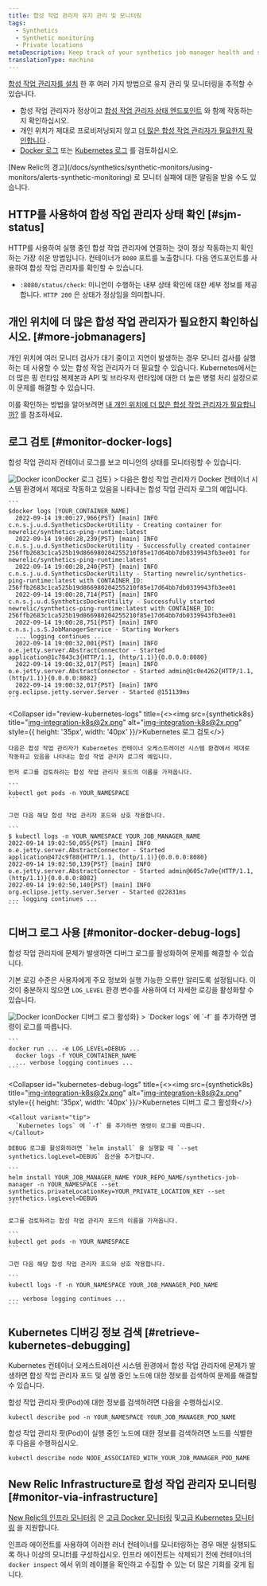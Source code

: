```yaml
---
title: 합성 작업 관리자 유지 관리 및 모니터링
tags:
  - Synthetics
  - Synthetic monitoring
  - Private locations
metaDescription: Keep track of your synthetics job manager health and status.
translationType: machine
---
```




[합성 작업 관리자를 설치](/docs/synthetics/synthetic-monitoring/private-locations/install-job-manager) 한 후 여러 가지 방법으로 유지 관리 및 모니터링을 추적할 수 있습니다.

* 합성 작업 관리자가 정상이고 [합성 작업 관리자 상태 엔드포인트](#sjm-status) 와 함께 작동하는지 확인하십시오.
* 개인 위치가 제대로 프로비저닝되지 않고 [더 많은 합성 작업 관리자가 필요한지 확인합니다](#more-jobmanagers) .
* [Docker 로그](#monitor-docker-logs) 또는 [Kubernetes 로그](#monitor-docker-logs) 를 검토하십시오.

<Callout variant="tip">
  [New Relic의 경고](/docs/synthetics/synthetic-monitors/using-monitors/alerts-synthetic-monitoring) 로 모니터 실패에 대한 알림을 받을 수도 있습니다.
</Callout>

## HTTP를 사용하여 합성 작업 관리자 상태 확인 [#sjm-status]

HTTP를 사용하여 실행 중인 합성 작업 관리자에 연결하는 것이 정상 작동하는지 확인하는 가장 쉬운 방법입니다. 컨테이너가 `8080` 포트를 노출합니다. 다음 엔드포인트를 사용하여 합성 작업 관리자를 확인할 수 있습니다.

* `:8080/status/check`: 미니언이 수행하는 내부 상태 확인에 대한 세부 정보를 제공합니다. `HTTP 200` 은 상태가 정상임을 의미합니다.

## 개인 위치에 더 많은 합성 작업 관리자가 필요한지 확인하십시오. [#more-jobmanagers]

개인 위치에 여러 모니터 검사가 대기 중이고 지연이 발생하는 경우 모니터 검사를 실행하는 데 사용할 수 있는 합성 작업 관리자가 더 필요할 수 있습니다. Kubernetes에서는 더 많은 핑 런타임 복제본과 API 및 브라우저 런타임에 대한 더 높은 병렬 처리 설정으로 이 문제를 해결할 수 있습니다.

이를 확인하는 방법을 알아보려면 [내 개인 위치에 더 많은 합성 작업 관리자가 필요합니까?](/docs/synthetics/synthetic-monitors/private-locations/monitor-private-locations#more-minions) 를 참조하세요.

## 로그 검토 [#monitor-docker-logs]

합성 작업 관리자 컨테이너 로그를 보고 미니언의 상태를 모니터링할 수 있습니다.

<CollapserGroup>
  <Collapser
    id="review-docker-logs"
    title={<><img src={syntheticDocker} title="Docker icon" alt="Docker icon" style={{ height: '35px', width: '40px' }}/>Docker 로그 검토</>}
  >
    다음은 합성 작업 관리자가 Docker 컨테이너 시스템 환경에서 제대로 작동하고 있음을 나타내는 합성 작업 관리자 로그의 예입니다.

    ```
    $docker logs [YOUR_CONTAINER_NAME]
      2022-09-14 19:00:27,966{PST} [main] INFO  c.n.s.j.u.d.SyntheticsDockerUtility - Creating container for newrelic/synthetics-ping-runtime:latest
      2022-09-14 19:00:28,239{PST} [main] INFO  c.n.s.j.u.d.SyntheticsDockerUtility - Successfully created container 256ffb2683c1ca525b19d866980204255210f85e17d64bb7db0339943fb3ee01 for newrelic/synthetics-ping-runtime:latest
      2022-09-14 19:00:28,240{PST} [main] INFO  c.n.s.j.u.d.SyntheticsDockerUtility - Starting newrelic/synthetics-ping-runtime:latest with CONTAINER_ID: 256ffb2683c1ca525b19d866980204255210f85e17d64bb7db0339943fb3ee01
      2022-09-14 19:00:28,714{PST} [main] INFO  c.n.s.j.u.d.SyntheticsDockerUtility - Successfully started newrelic/synthetics-ping-runtime:latest with CONTAINER_ID: 256ffb2683c1ca525b19d866980204255210f85e17d64bb7db0339943fb3ee01
      2022-09-14 19:00:28,751{PST} [main] INFO  c.n.s.j.s.S.JobManagerService - Starting Workers
      ... logging continues ...
      2022-09-14 19:00:32,001{PST} [main] INFO  o.e.jetty.server.AbstractConnector - Started application@1c7843c3{HTTP/1.1, (http/1.1)}{0.0.0.0:8080}
      2022-09-14 19:00:32,017{PST} [main] INFO  o.e.jetty.server.AbstractConnector - Started admin@1c0e4262{HTTP/1.1, (http/1.1)}{0.0.0.0:8082}
      2022-09-14 19:00:32,017{PST} [main] INFO  org.eclipse.jetty.server.Server - Started @151139ms
    ```
  </Collapser>

  <Collapser
    id="review-kubernetes-logs"
    title={<><img src={synthetick8s} title="img-integration-k8s@2x.png" alt="img-integration-k8s@2x.png" style={{ height: '35px', width: '40px' }}/>Kubernetes 로그 검토</>}
  >
    다음은 합성 작업 관리자가 Kubernetes 컨테이너 오케스트레이션 시스템 환경에서 제대로 작동하고 있음을 나타내는 합성 작업 관리자 로그의 예입니다.

    먼저 로그를 검토하려는 합성 작업 관리자 포드의 이름을 가져옵니다.

    ```
    kubectl get pods -n YOUR_NAMESPACE
    ```

    그런 다음 해당 합성 작업 관리자 포드와 상호 작용합니다.

    ```
    $ kubectl logs -n YOUR_NAMESPACE YOUR_JOB_MANAGER_NAME
    2022-09-14 19:02:50,055{PST} [main] INFO  o.e.jetty.server.AbstractConnector - Started application@472c9f88{HTTP/1.1, (http/1.1)}{0.0.0.0:8080}
    2022-09-14 19:02:50,139{PST} [main] INFO  o.e.jetty.server.AbstractConnector - Started admin@605c7a9e{HTTP/1.1, (http/1.1)}{0.0.0.0:8082}
    2022-09-14 19:02:50,140{PST} [main] INFO  org.eclipse.jetty.server.Server - Started @22831ms
    ... logging continues ...
    ```
  </Collapser>
</CollapserGroup>

## 디버그 로그 사용 [#monitor-docker-debug-logs]

합성 작업 관리자에 문제가 발생하면 디버그 로그를 활성화하여 문제를 해결할 수 있습니다.

기본 로깅 수준은 사용자에게 주요 정보와 실행 가능한 오류만 알리도록 설정됩니다. 이것이 충분하지 않으면 `LOG_LEVEL` 환경 변수를 사용하여 더 자세한 로깅을 활성화할 수 있습니다.

<CollapserGroup>
  <Collapser
    id="docker-debug-logs"
    title={<><img src={syntheticDocker} title="Docker icon" alt="Docker icon" style={{ height: '35px', width: '40px' }}/>Docker 디버그 로그 활성화</>}
  >
    <Callout variant="tip">
      `Docker logs` 에 `-f` 를 추가하면 명령이 로그를 따릅니다.
    </Callout>

    ```
    docker run ... -e LOG_LEVEL=DEBUG ...
      docker logs -f YOUR_CONTAINER_NAME
      ... verbose logging continues ...
    ```
  </Collapser>

  <Collapser
    id="kubernetes-debug-logs"
    title={<><img src={synthetick8s} title="img-integration-k8s@2x.png" alt="img-integration-k8s@2x.png" style={{ height: '35px', width: '40px' }}/>Kubernetes 디버그 로그 활성화</>}
  >
    <Callout variant="tip">
      `Kubernetes logs` 에 `-f` 를 추가하면 명령이 로그를 따릅니다.
    </Callout>

    DEBUG 로그를 활성화하려면 `helm install` 을 실행할 때 `--set synthetics.logLevel=DEBUG` 옵션을 추가합니다.

    ```
    helm install YOUR_JOB_MANAGER_NAME YOUR_REPO_NAME/synthetics-job-manager -n YOUR_NAMESPACE --set synthetics.privateLocationKey=YOUR_PRIVATE_LOCATION_KEY --set synthetics.logLevel=DEBUG
    ```

    로그를 검토하려는 합성 작업 관리자 포드의 이름을 가져옵니다.

    ```
    kubectl get pods -n YOUR_NAMESPACE
    ```

    그런 다음 해당 합성 작업 관리자 포드와 상호 작용합니다.

    ```
    kubectl logs -f -n YOUR_NAMESPACE YOUR_JOB_MANAGER_POD_NAME

    ... verbose logging continues ...
    ```
  </Collapser>
</CollapserGroup>

## Kubernetes 디버깅 정보 검색 [#retrieve-kubernetes-debugging]

Kubernetes 컨테이너 오케스트레이션 시스템 환경에서 합성 작업 관리자에 문제가 발생하면 합성 작업 관리자 포드 및 실행 중인 노드에 대한 정보를 검색하여 문제를 해결할 수 있습니다.

합성 작업 관리자 팟(Pod)에 대한 정보를 검색하려면 다음을 수행하십시오.

```
kubectl describe pod -n YOUR_NAMESPACE YOUR_JOB_MANAGER_POD_NAME
```

합성 작업 관리자 팟(Pod)이 실행 중인 노드에 대한 정보를 검색하려면 노드를 식별한 후 다음을 수행하십시오.

```
kubectl describe node NODE_ASSOCIATED_WITH_YOUR_JOB_MANAGER_POD_NAME
```

## New Relic Infrastructure로 합성 작업 관리자 모니터링 [#monitor-via-infrastructure]

[New Relic의 인프라 모니터링](/docs/infrastructure) 은 [고급 Docker 모니터링](/docs/infrastructure/new-relic-infrastructure/data-instrumentation/docker-instrumentation-infrastructure) 및[고급 Kubernetes 모니터링](/docs/integrations/kubernetes-integration/get-started/introduction-kubernetes-integration) 을 지원합니다.

인프라 에이전트를 사용하여 이러한 러너 컨테이너를 모니터링하는 경우 매분 실행되도록 하나 이상의 모니터를 구성하십시오. 인프라 에이전트는 삭제되기 전에 컨테이너의 `docker inspect` 에서 위의 레이블을 확인하고 수집할 수 있는 더 많은 기회를 갖게 됩니다.